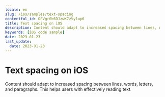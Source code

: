 ```yaml
---
locale: en
slug: /ios/samples/text-spacing
contentful_id: OFVgr0b6DJzwK7zVylup6
title: Text spacing on iOS
description: Content should adapt to increased spacing between lines, words, letters, and paragraphs.
keywords: [iOS code sample]
date: 2023-01-23
last_update:
  date: 2023-01-23
---
```


# Text spacing on iOS

Content should adapt to increased spacing between lines, words, letters, and paragraphs. This helps users with effectively reading text.

<CodeSample id="text-spacing" locale="en" platform="ios"/>
